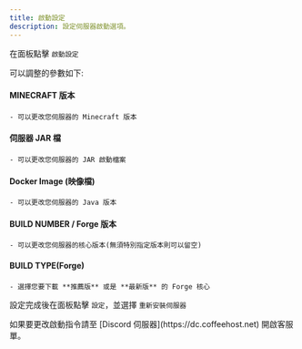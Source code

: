 ```yaml
---
title: 啟動設定
description: 設定伺服器啟動選項。
---
```



在面板點擊 `啟動設定`

可以調整的參數如下:

#### MINECRAFT 版本

    - 可以更改您伺服器的 Minecraft 版本

#### 伺服器 JAR 檔

    - 可以更改您伺服器的 JAR 啟動檔案

#### Docker Image (映像檔)

    - 可以更改您伺服器的 Java 版本

#### BUILD NUMBER / Forge 版本

    - 可以更改您伺服器的核心版本(無須特別指定版本則可以留空)

#### BUILD TYPE(Forge)

    - 選擇您要下載 **推薦版** 或是 **最新版** 的 Forge 核心

設定完成後在面板點擊 `設定`，並選擇 `重新安裝伺服器`

<Callout title="警告" type="warn">
	如果要更改啟動指令請至 [Discord 伺服器](https://dc.coffeehost.net)
	開啟客服單。
</Callout>
